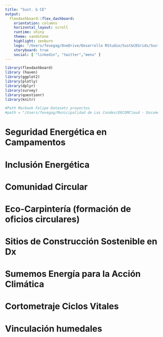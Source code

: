 ```yaml
---
title: "Sust. & CE"
output:
  flexdashboard::flex_dashboard:
    orientation: columns
    horizontal_layout: scroll
    runtime: shiny
    theme: sandstone
    highlight: zenburn
    logo: "/Users/fevegag/OneDrive/Desarrollo RStudio/Sust&CEGrids/Sust-CEGrids/images/enel_white_small.png"
    storyboard: true
    social: [ "linkedin", "twitter","menu" ]
---
```

>
>

```r

library(flexdashboard)
library (haven)
library(ggplot2)
library(plotly)
library(dplyr)
library(survey)
library(questionr)
library(knitr)

#Path Macbook Felipe Datasets proyectos
#path = "/Users/fevegag/Municipalidad de Las Condes/DECOMCloud - Documentos/Planificación Social y Estudios/Estudios/EN TRABAJO/2020/20200814 CENSO SOCIAL LAS CONDES 2020/"

```


Seguridad Energética en Campamentos {data-navmenu="Pobreza Energética"}
=====================================  

Inclusión Energética {data-navmenu="Pobreza Energética"}
=====================================  

Comunidad Circular {data-navmenu="Economía Circular"}
=====================================  

Eco-Carpintería (formación de oficios circulares) {data-navmenu="Economía Circular"}
=====================================  

Sitios de Construcción Sostenible en Dx {data-navmenu="Economía Circular"}
=====================================  

Sumemos Energía para la Acción Climática {data-navmenu="Cambio climático"}
=====================================  

Cortometraje Ciclos Vitales {data-navmenu="Cambio climático"}
=====================================  

Vinculación humedales {data-navmenu="Cambio climático"}
=====================================  


